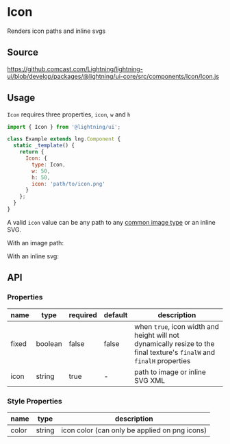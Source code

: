 
# Icon

Renders icon paths and inline svgs

## Source

https://github.comcast.com/Lightning/lightning-ui/blob/develop/packages/@lightning/ui-core/src/components/Icon/Icon.js

## Usage

`Icon` requires three properties, `icon`, `w` and `h`

```js
import { Icon } from '@lightning/ui';

class Example extends lng.Component {
  static _template() {
    return {
      Icon: {
        type: Icon,
        w: 50,
        h: 50,
        icon: 'path/to/icon.png'
      }
    };
  }
}
```

A valid `icon` value can be any path to any [common image type](https://developer.mozilla.org/en-US/docs/Web/Media/Formats/Image_types) or an inline SVG.

With an image path:

<Canvas>
  <Story id="foundations-icon--png" />
</Canvas>

With an inline svg:

<Canvas>
  <Story id="foundations-icon--svg" />
</Canvas>

## API

### Properties

| name  | type    | required | default | description                                                                                                            |
| ----- | ------- | -------- | ------- | ---------------------------------------------------------------------------------------------------------------------- |
| fixed | boolean | false    | false   | when `true`, icon width and height will not dynamically resize to the final texture's `finalW` and `finalH` properties |
| icon  | string  | true     | -       | path to image or inline SVG XML                                                                                        |

### Style Properties

| name  | type   | description                                   |
| ----- | ------ | --------------------------------------------- |
| color | string | icon color (can only be applied on png icons) |
